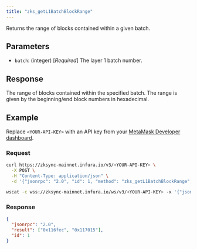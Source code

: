 ```yaml
---
title: "zks_getL1BatchBlockRange"
---
```



Returns the range of blocks contained within a given batch.

## Parameters

- `batch`: (integer) [_Required_] The layer 1 batch number.

## Response

The range of blocks contained within the specified batch. The range is given by the
beginning/end block numbers in hexadecimal.

## Example

Replace `<YOUR-API-KEY>` with an API key from your [MetaMask Developer dashboard](https://infura.io/dashboard).

### Request

<Tabs>
  <TabItem value="curl">

  ```bash
  curl https://zksync-mainnet.infura.io/v3/<YOUR-API-KEY> \
    -X POST \
    -H "Content-Type: application/json" \
    -d '{"jsonrpc": "2.0", "id": 1, "method": "zks_getL1BatchBlockRange", "params": [12345]}'
  ```

  </TabItem>
  <TabItem value="WSS">

```bash
wscat -c wss://zksync-mainnet.infura.io/ws/v3/<YOUR-API-KEY> -x '{"jsonrpc": "2.0", "id": 1, "method": "zks_getL1BatchBlockRange", "params": [12345]}'
```

  </TabItem>
</Tabs>

### Response

<Tabs>
  <TabItem value="JSON">

  ```json
  {
    "jsonrpc": "2.0",
    "result": ["0x116fec", "0x117015"],
    "id": 1
  }
  ```

  </TabItem>
</Tabs>

